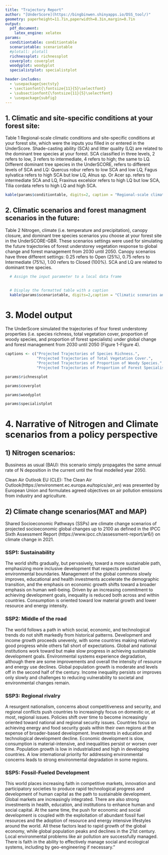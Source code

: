 ---
title: "Trajectory Report"
author: "[UnderScore](https://bingbinwen.shinyapps.io/DSS_tool/)"
geometry: paperheight=11.7in,paperwidth=8.3in,margin=0.7in
output: 
  pdf_document:
    latex_engine: xelatex
params:
  conditiontable: conditiontable
  scenariotable: scenariotable
  #plotall: plotall 
  richnessplot: richnessplot
  coverplot: coverplot
  woodyplot: woodyplot
  specialistplot: specialistplot

header-includes:
  - \usepackage{sectsty}
  - \sectionfont{\fontsize{11}{5}\selectfont}
  - \subsectionfont{\fontsize{11}{5}\selectfont}
  - \usepackage{subfig}
---  

## 1. Climatic and site-specific conditions at your forest site:
Table 1 Regional-scale climatic conditions and site-specific conditions at your forest site, which were the inputs you filled in or entered in the UnderScore. Shade-casting ability (SCA) and litter quality (LQ) are related to the dominant tree species at your forest. SCA classified in three levels, 2 refers to low, 3 refers to intermediate, 4 refers to high; the same to LQ. Different dominant tree species in the UnderSCORE, refers to different levels of SCA and LQ: Quercus robur refers to low SCA and low LQ, Fagus sylvatica refers to high SCA but low LQ, Alnus sp. Or Acer sp. refers to intermediate SCA and LQ, Fraxinus excelsior refers to high LQ but low SCA, Tilia cordata refers to high LQ and high SCA.

```{r, echo=FALSE, }

kable(params$conditiontable, digits=2, caption = "Regional-scale climatic conditions and site-specific conditions at your forest site")

```

## 2. Climatic scenarios and forest managment scenarios in the future:
Table 2 Nitrogen, climate (i.e. temperature and precipitation), canopy closure, and dominant tree species scenarios you choose at your forest site in the UnderSCORE-GBR. These scenarios settings were used for simulating the future trajectories of forest understorey vegetation response to global change and forest management from 2030 until 2050. Canopy scenarios have three different settings: 0.25 refers to Open (25%), 0.75 refers to Intermediate (75%), 1.00 refers to Closed (100%). SCA and LQ are related to dominant tree species. 
```{r, echo=FALSE, }
  # Assign the input parameter to a local data frame

  
  # Display the formatted table with a caption
  kable(params$scenariotable, digits=2,caption = "Climatic scenarios and forest management scenarios in the future")


```

# 3. Model output
The UnderScore simulated the trajectories of four forest understorey properties (i.e. species richness, total vegetation cover, proportion of woody species, and proportion of forest specialists) under global change and forest management from 2030 until 2050 (Figure 1-Figure 4).

```{r, echo=FALSE, }
captions <- c("Projected Trajectories of Species Richness.",
              "Projected Trajectories of Total Vegetation Cover.", 
              "Projected Trajectories of Proportion of Woody Species.",
              "Projected Trajectories of Proportion of Forest Specialists.")
```

```{r, echo=FALSE, fig.cap="Projected Trajectories of Forest Understorey Species Richness Response to Global Change and Forest Management (2030-2050) with 95% confidence interval. The current state refers to the initial understorey species richness you selected.",out.width='100%',fig.height=5.5,fig.width=8}
params$richnessplot
```

```{r, echo=FALSE, fig.cap="Projected Trajectories of Forest Understorey Total Vegetation Cover Response to Global Change and Forest Management (2030-2050) with 95% confidence interval. The current state refers to the initial understorey total vegetation cover you selected.",out.width='100%',fig.height=5.5,fig.width=8}
params$coverplot
```

```{r, echo=FALSE, fig.cap="Projected Trajectories of Forest Understorey Proportion of Woody Species Response to Global Change and Forest Management (2030-2050) with 95% confidence interval. The current state refers to the initial understorey proportion of woody species you selected.",out.width='100%',fig.height=5.5,fig.width=8}
params$woodyplot
```

```{r, echo=FALSE, fig.cap="Projected Trajectories of Forest Understorey Proportion of Forest Specialists Response to Global Change and Forest Management (2030-2050) with 95% confidence interval. The current state refers to the initial understorey proportion of forest specialists you selected.",out.width='100%', fig.height=5.5,fig.width=8}
params$specialistplot
```


# 4. Narrative of Nitrogen and Climate scenarios from a policy perspective


## 1) Nitrogen scenarios: 
Bussiness as usual (BAU): this scenario simply propagates the same annual rate of N deposition in the current until the final modelled year 2050. 

Clean Air Outlook EU (CLE): The Clean Air Outlook(https://environment.ec.europa.eu/topics/air_en) was presented by European Union and formulates agreed objectives on air pollution emissions from industry and agriculture. 

## 2) Climate change scenarios(MAT and MAP)
Shared Socioeconomic Pathways (SSPs) are climate change scenarios of projected socioeconomic global changes up to 2100 as defined in the IPCC Sixth Assessment Report (https://www.ipcc.ch/assessment-report/ar6/) on climate change in 2021. 

### SSP1: Sustainability 

The world shifts gradually, but pervasively, toward a more sustainable path, emphasizing more inclusive development that respects predicted environmental boundaries. Management of the global commons slowly improves, educational and health investments accelerate the demographic transition, and the emphasis on economic growth shifts toward a broader emphasis on human well-being. Driven by an increasing commitment to achieving development goals, inequality is reduced both across and within countries. Consumption is oriented toward low material growth and lower resource and energy intensity.

### SSP2: Middle of the road

The world follows a path in which social, economic, and technological trends do not shift markedly from historical patterns. Development and income growth proceeds unevenly, with some countries making relatively good progress while others fall short of expectations. Global and national institutions work toward but make slow progress in achieving sustainable development goals. Environmental systems experience degradation, although there are some improvements and overall the intensity of resource and energy use declines. Global population growth is moderate and levels off in the second half of the century. Income inequality persists or improves only slowly and challenges to reducing vulnerability to societal and environmental changes remain.

### SSP3: Regional rivalry 

A resurgent nationalism, concerns about competitiveness and security, and regional conflicts push countries to increasingly focus on domestic or, at most, regional issues. Policies shift over time to become increasingly oriented toward national and regional security issues. Countries focus on achieving energy and food security goals within their own regions at the expense of broader-based development. Investments in education and technological development decline. Economic development is slow, consumption is material-intensive, and inequalities persist or worsen over time. Population growth is low in industrialized and high in developing countries. A low international priority for addressing environmental concerns leads to strong environmental degradation in some regions.

### SSP5: Fossil-Fueled Development

This world places increasing faith in competitive markets, innovation and participatory societies to produce rapid technological progress and development of human capital as the path to sustainable development. Global markets are increasingly integrated. There are also strong investments in health, education, and institutions to enhance human and social capital. At the same time, the push for economic and social development is coupled with the exploitation of abundant fossil fuel resources and the adoption of resource and energy intensive lifestyles around the world. All these factors lead to rapid growth of the global economy, while global population peaks and declines in the 21st century. Local environmental problems like air pollution are successfully managed. There is faith in the ability to effectively manage social and ecological systems, including by geo-engineering if necessary."